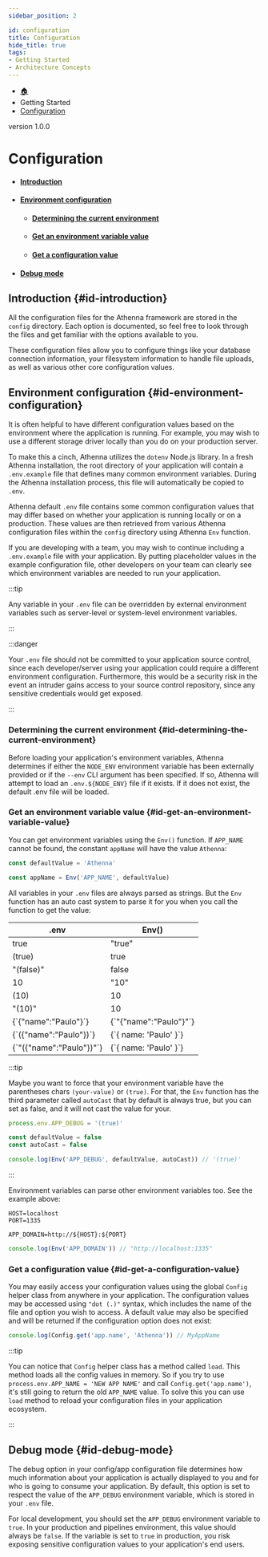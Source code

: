 ```yaml
---
sidebar_position: 2

id: configuration
title: Configuration
hide_title: true
tags:
- Getting Started
- Architecture Concepts
---
```


<nav aria-label="breadcrumbs">
    <ul class="breadcrumbs">
        <li class="breadcrumbs__item">
            <a class="breadcrumbs__link" href="/">🏠</a>
        </li>
        <li class="breadcrumbs__item">
            <a class="breadcrumbs__link">Getting Started</a>
        </li>
        <li class="breadcrumbs__item">
            <a class="breadcrumbs__link" href="/docs/getting-started/configuration">Configuration</a>
        </li>
    </ul>
</nav>

<span class="badge badge--secondary margin-top-bot">version 1.0.0</span>


# Configuration

- #### [Introduction](#id-introduction)
- #### [Environment configuration](#id-environment-configuration)
    - #### [Determining the current environment](#id-determining-the-current-environment)
    - #### [Get an environment variable value](#id-get-an-environment-variable-value)
    - #### [Get a configuration value](#id-get-a-configuration-value)
- #### [Debug mode](#id-debug-mode)

## Introduction {#id-introduction}

All the configuration files for the Athenna framework are stored in the `config` directory. Each option is documented,
so feel free to look through the files and get familiar with the options available to you.

These configuration files allow you to configure things like your database connection information, your filesystem
information to handle file uploads, as well as various other core configuration values.

## Environment configuration {#id-environment-configuration}

It is often helpful to have different configuration values based on the environment where the application is running.
For example, you may wish to use a different storage driver locally than you do on your production server.

To make this a cinch, Athenna utilizes the `dotenv` Node.js library. In a fresh Athenna installation, the root directory
of your application will contain a `.env.example` file that defines many common environment variables. During the Athenna
installation process, this file will automatically be copied to `.env`.

Athenna default `.env` file contains some common configuration values that may differ based on whether your application
is running locally or on a production. These values are then retrieved from various Athenna configuration files within
the `config` directory using Athenna `Env` function.

If you are developing with a team, you may wish to continue including a `.env.example` file with your application. By
putting placeholder values in the example configuration file, other developers on your team can clearly see which
environment variables are needed to run your application.

:::tip

Any variable in your `.env` file can be overridden by external environment variables such as server-level or system-level
environment variables.

:::

:::danger

Your `.env` file should not be committed to your application source control, since each developer/server using your application
could require a different environment configuration. Furthermore, this would be a security risk in the event an intruder
gains access to your source control repository, since any sensitive credentials would get exposed.

:::

### Determining the current environment {#id-determining-the-current-environment}

Before loading your application's environment variables, Athenna determines if either the `NODE_ENV` environment variable
has been externally provided or if the `--env` CLI argument has been specified. If so, Athenna will attempt to load an
`.env.${NODE_ENV}` file if it exists. If it does not exist, the default .env file will be loaded.

### Get an environment variable value {#id-get-an-environment-variable-value}

You can get environment variables using the `Env()` function. If `APP_NAME` cannot be found, the constant `appName` will
have the value `Athenna`:

```typescript
const defaultValue = 'Athenna'

const appName = Env('APP_NAME', defaultValue)
```

All variables in your `.env` files are always parsed as strings. But the `Env` function has an auto cast system to parse
it for you when you call the function to get the value:

<table>
    <thead>
    <tr>
        <th>.env</th>
        <th>Env()</th>
    </tr>
    </thead>
    <tbody>
    <tr>
        <td>true</td>
        <td>"true"</td>
    </tr>
    <tr>
        <td>(true)</td>
        <td>true</td>
    </tr>
    <tr>
        <td>"(false)"</td>
        <td>false</td>
    </tr>
    <tr>
        <td>10</td>
        <td>"10"</td>
    </tr>
    <tr>
        <td>(10)</td>
        <td>10</td>
    </tr>
    <tr>
        <td>"(10)"</td>
        <td>10</td>
    </tr>
    <tr>
        <td>{`{"name":"Paulo"}`}</td>
        <td>{`"{"name":"Paulo"}"`}</td>
    </tr>
    <tr>
        <td>{`({"name":"Paulo"})`}</td>
        <td>{`{ name: 'Paulo' }`}</td>
    </tr>
    <tr>
        <td>{`"({"name":"Paulo"})"`}</td>
        <td>{`{ name: 'Paulo' }`}</td>
    </tr>
    </tbody>
</table>

:::tip

Maybe you want to force that your environment variable have the parentheses chars `(your-value)` or `(true)`. For that,
the `Env` function has the third parameter called `autoCast` that by default is always true, but you can set as false, and
it will not cast the value for your.

```typescript
process.env.APP_DEBUG = '(true)'

const defaultValue = false
const autoCast = false

console.log(Env('APP_DEBUG', defaultValue, autoCast)) // '(true)'
```

:::

Environment variables can parse other environment variables too. See the example above:

```dotenv
HOST=localhost
PORT=1335

APP_DOMAIN=http://${HOST}:${PORT}
```

```typescript
console.log(Env('APP_DOMAIN')) // "http://localhost:1335"
```

### Get a configuration value {#id-get-a-configuration-value}

You may easily access your configuration values using the global `Config` helper class from anywhere in your application.
The configuration values may be accessed using `"dot (.)"` syntax, which includes the name of the file and option you
wish to access. A default value may also be specified and will be returned if the configuration option does not exist:

```typescript
console.log(Config.get('app.name', 'Athenna')) // MyAppName
```

:::tip

You can notice that `Config` helper class has a method called `load`. This method loads all the config values in memory.
So if you try to use `process.env.APP_NAME = 'NEW APP NAME'` and call `Config.get('app.name')`, it's still going to return
the old `APP_NAME` value. To solve this you can use `load` method to reload your configuration files in your application ecosystem.

:::

## Debug mode {#id-debug-mode}

The debug option in your config/app configuration file determines how much information about your application is actually
displayed to you and for who is going to consume your application. By default, this option is set to respect the value of
the `APP_DEBUG` environment variable, which is stored in your `.env` file.

For local development, you should set the `APP_DEBUG` environment variable to `true`. In your production and pipelines environment,
this value should always be `false`. If the variable is set to `true` in production, you risk exposing sensitive configuration
values to your application's end users.
